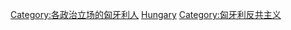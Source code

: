 [[Category:各政治立场的匈牙利人|Category:各政治立场的匈牙利人]]
[[Category:各国反共主義者|Hungary]]
[[Category:匈牙利反共主义|Category:匈牙利反共主义]]
